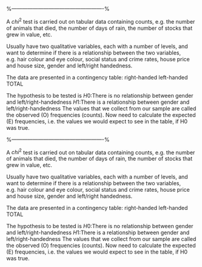 
%----------------------------------------------------%

\subsubsection{Chi-squared Test}

A $chi^2$ test is carried out on tabular data containing counts, e.g. the
number of animals that died, the number of days of rain, the
number of stocks that grew in value, etc.

Usually have two qualitative variables, each with a number of
levels, and want to determine if there is a relationship between the
two variables, e.g. hair colour and eye colour, social status and
crime rates, house price and house size, gender and left/right
handedness.

The data are presented in a contingency table:
right-handed left-handed TOTAL

\begin{tabular}{|c|c|c|c|}
	\hline
	% after \\: \hline or \cline{col1-col2} \cline{col3-col4} ...
	& right-handed &left-handed & TOTAL\\\hline
	Male & 43 & 9 & 52 \\
	Female & 44 & 4 & 48 \\
	TOTAL & 87 & 13 & 100 \\
	\hline
\end{tabular}


The hypothesis to be tested is
$H0 :$There is no relationship between gender and left/right-handedness
$H1 :$There is a relationship between gender and left/right-handedness
The values that we collect from our sample are called the observed
(O) frequencies (counts). Now need to calculate the expected (E)
frequencies, i.e. the values we would expect to see in the table, if
H0 was true.




%----------------------------------------------------%

\subsubsection{Chi-squared Test}

A $chi^2$ test is carried out on tabular data containing counts, e.g. the
number of animals that died, the number of days of rain, the
number of stocks that grew in value, etc.

Usually have two qualitative variables, each with a number of
levels, and want to determine if there is a relationship between the
two variables, e.g. hair colour and eye colour, social status and
crime rates, house price and house size, gender and left/right
handedness.

The data are presented in a contingency table:
right-handed left-handed TOTAL

\begin{tabular}{|c|c|c|c|}
	\hline
	% after \\: \hline or \cline{col1-col2} \cline{col3-col4} ...
	& right-handed &left-handed & TOTAL\\\hline
	Male & 43 & 9 & 52 \\
	Female & 44 & 4 & 48 \\
	TOTAL & 87 & 13 & 100 \\
	\hline
\end{tabular}


The hypothesis to be tested is
$H0 :$There is no relationship between gender and left/right-handedness
$H1 :$There is a relationship between gender and left/right-handedness
The values that we collect from our sample are called the observed
(O) frequencies (counts). Now need to calculate the expected (E)
frequencies, i.e. the values we would expect to see in the table, if
H0 was true.

